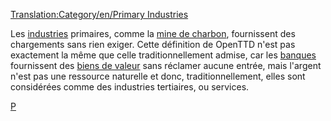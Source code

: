 [[Translation:Category/en/Primary Industries]]

Les [[fr/Manual/Industries|industries]] primaires, comme la [[fr/Manual/Base Set/Industries/Mine de charbon|mine de charbon]], fournissent des chargements sans rien exiger. Cette définition de OpenTTD n'est pas exactement la même que celle traditionnellement admise, car les [[fr/Manual/Base Set/Industries/Banque|banques]] fournissent des [[fr/Manual/Base Set/Cargos/Biens de valeur|biens de valeur]] sans réclamer aucune entrée, mais l'argent n'est pas une ressource naturelle et donc, traditionnellement, elles sont considérées comme des industries tertiaires, ou services.

[[Category:fr/Industries|P]]